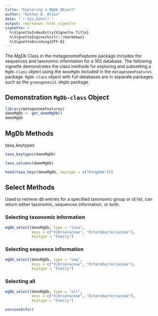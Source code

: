 ```yaml
---
title: "Exploring a MgDb Object"
author: "Nathan D. Olson"
date: "`r Sys.Date()`"
output: rmarkdown::html_vignette
vignette: >
  %\VignetteIndexEntry{Vignette Title}
  %\VignetteEngine{knitr::rmarkdown}
  %\VignetteEncoding{UTF-8}
---
```


The MgDb Class in the metagenomeFeatures package includes the sequences and taxonomic information for a 16S database.  The following vignette demonstrates the class methods for exploring and subsetting a `MgDb-class` object using the `demoMgDb` included in the `metagenomeFeatures` package. `MgDb-class` object with full databases are in separate packages such as the `greengenes13.5MgDb` package.

## Demonstration `MgDb-class` Object
```r
library(metagenomeFeatures)
demoMgDb <- get_demoMgDb()
demoMgDb
```


## MgDb Methods
taxa_keytypes
```r
taxa_keytypes(demoMgDb)
```


```r
taxa_columns(demoMgDb)
```

```r
head(taxa_keys(demoMgDb, keytype = c("Kingdom")))
```


## Select Methods
Used to retrieve db entries for a specified taxonomic group or id list, can return either taxonomic, sequences information, or both.

### Selecting taxonomic information
```r
mgDb_select(demoMgDb, type = "taxa",
            keys = c("Vibrionaceae", "Enterobacteriaceae"),
            keytype = "Family")
```

### Selecting sequence information
```r
mgDb_select(demoMgDb, type = "seq",
            keys = c("Vibrionaceae", "Enterobacteriaceae"),
            keytype = "Family")
```



### Selecting all
```r
mgDb_select(demoMgDb, type = "all",
            keys = c("Vibrionaceae", "Enterobacteriaceae"),
            keytype = "Family")
```


```r
sessionInfo()
```
